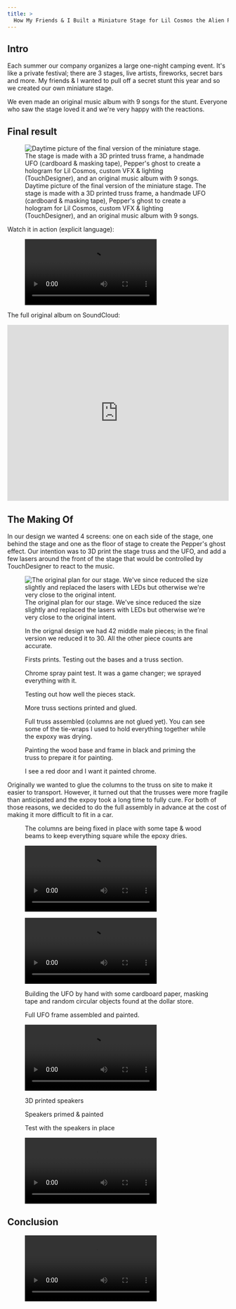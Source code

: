 ```yaml
---
title: >
  How My Friends & I Built a Miniature Stage for Lil Cosmos the Alien Rapper
---
```




## Intro

Each summer our company organizes a large one-night camping event. It's like a private festival; there are 3 stages, live artists, fireworks, secret bars and more. My friends & I wanted to pull off a secret stunt this year and so we created our own miniature stage.

We even made an original music album with 9 songs for the stunt. Everyone who saw the stage loved it and we're very happy with the reactions.

## Final result

<figure>
  <Image
    src={img0_preview}
    alt="Daytime picture of the final version of the miniature stage. The stage is made with a 3D printed truss frame, a handmade UFO (cardboard & masking tape), Pepper's ghost to create a hologram for Lil Cosmos, custom VFX & lighting (TouchDesigner), and an original music album with 9 songs."
  />
  <figcaption>
    Daytime picture of the final version of the miniature stage. The stage is made with a 3D printed truss frame, a
    handmade UFO (cardboard & masking tape), Pepper's ghost to create a hologram for Lil Cosmos, custom VFX & lighting
    (TouchDesigner), and an original music album with 9 songs.
  </figcaption>
</figure>

Watch it in action (explicit language):

<figure>
  <video src={vid0_final} controls />
  <figcaption>
    Each song has its own visuals (screen on the back & on the sides) as well as custom lighting, all of which is driven
    by TouchDesigner. The dance moves you see are all motion captured from our friends who voluntereed to dance for Lil
    Cosmos.
  </figcaption>
</figure>

The full original album on SoundCloud:

<iframe
  width="100%"
  height="400"
  scrolling="no"
  frameborder="no"
  allow="autoplay"
  src="https://w.soundcloud.com/player/?url=https%3A//api.soundcloud.com/playlists/1669936375&color=%23ff5500&auto_play=false&hide_related=false&show_comments=true&show_user=true&show_reposts=false&show_teaser=true"
></iframe>

## The Making Of

In our design we wanted 4 screens: one on each side of the stage, one behind the stage and one as the floor of stage to create the Pepper's ghost effect. Our intention was to 3D print the stage truss and the UFO, and add a few lasers around the front of the stage that would be controlled by TouchDesigner to react to the music.

<figure>
  <Image
    src={img0_plan}
    alt="The original plan for our stage. We've since reduced the size slightly and replaced the lasers with LEDs but otherwise we're very close to the original intent."
  />
  <figcaption>
    The original plan for our stage. We've since reduced the size slightly and replaced the lasers with LEDs but
    otherwise we're very close to the original intent.
  </figcaption>
</figure>

<figure>
  <Image src={img1_pieceCount} alt="" />
  <figcaption>
    In the orignal design we had 42 middle male pieces; in the final version we reduced it to 30. All the other piece
    counts are accurate.
  </figcaption>
</figure>

<div class="grid lg:grid-cols-2 gap-4">
  <figure>
    <Image src={img2_firstBases} alt="" />
    <figcaption>Firsts prints. Testing out the bases and a truss section.</figcaption>
  </figure>

  <figure>
    <Image src={img2_testChrome} alt="" />
    <figcaption>Chrome spray paint test. It was a game changer; we sprayed everything with it.</figcaption>
  </figure>
</div>

<figure>
  <Image src={img3_firstColumns} alt="" class="max-h-[70vh] w-full object-contain" />
  <figcaption class="text-center">Testing out how well the pieces stack.</figcaption>
</figure>

<figure>
  <Image src={img4_wipTruss} alt="" />
  <figcaption>More truss sections printed and glued.</figcaption>
</figure>

<figure>
  <Image src={img5_wipTruss2} alt="" />
  <figcaption>
    Full truss assembled (columns are not glued yet). You can see some of the tie-wraps I used to hold everything
    together while the expoxy was drying.
  </figcaption>
</figure>

<div class="grid lg:grid-cols-2 gap-4">
  <figure>
    <Image src={img6_wipTruss3} alt="" />
    <figcaption>
      Painting the wood base and frame in black and priming the truss to prepare it for painting.
    </figcaption>
  </figure>

  <figure>
    <Image src={img7_wipTruss4} alt="" />
    <figcaption>I see a red door and I want it painted chrome.</figcaption>
  </figure>
</div>

Originally we wanted to glue the columns to the truss on site to make it easier to transport. However, it turned out
that the trusses were more fragile than anticipated and the expoy took a long time to fully cure. For both of those
reasons, we decided to do the full assembly in advance at the cost of making it more difficult to fit in a car.

<figure>
  <Image src={img8_wipTruss5} alt="" />
  <figcaption>
    The columns are being fixed in place with some tape & wood beams to keep everything square while the epoxy dries.
  </figcaption>
</figure>

<figure>
  <video src={vid9_peppersGhost} controls />
  <figcaption>A closer look at the Pepper's ghost effect which creates a hologram or 3D effect.</figcaption>
</figure>

<figure>
  <video src={vid10_stage} controls />
  <figcaption>An early test with visuals and music. Both have evolved greatly since.</figcaption>
</figure>

<div class="grid lg:grid-cols-2 gap-4">
  <figure>
    <Image src={img11_ufo} alt="" class="aspect-square object-cover" />
    <figcaption>
      Building the UFO by hand with some cardboard paper, masking tape and random circular objects found at the dollar
      store.
    </figcaption>
  </figure>

  <figure>
    <Image src={img12_ufo2} alt="" class="aspect-square object-cover" />
    <figcaption>Full UFO frame assembled and painted.</figcaption>
  </figure>
</div>

<figure>
  <video src={vid13_ufo} controls class="max-h-[80vh] mx-auto" />
  <figcaption class="text-center">Testing the lighting effects on the UFO.</figcaption>
</figure>

<div class="grid lg:grid-cols-2 gap-4">
  <figure>
    <Image src={img14_speakers} alt="" />
    <figcaption>3D printed speakers</figcaption>
  </figure>

  <figure>
    <Image src={img15_speakers2} alt="" />
    <figcaption>Speakers primed & painted</figcaption>
  </figure>
</div>

<figure>
  <Image src={img16_stageBeforeLights} alt="" />
  <figcaption>Test with the speakers in place</figcaption>
</figure>

<figure>
  <video src={vid17_finalTtest} controls class="max-h-[80vh] mx-auto" />
  <figcaption>Final test the day before on location.</figcaption>
</figure>

## Conclusion

<figure>
  <video src={vid18_closingNight} controls class="max-h-[80vh] mx-auto" />
  <figcaption>Final test the day before on location.</figcaption>
</figure>
